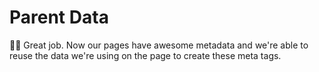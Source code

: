 # Parent Data

👨‍💼 Great job. Now our pages have awesome metadata and we're able to reuse the
data we're using on the page to create these meta tags.
